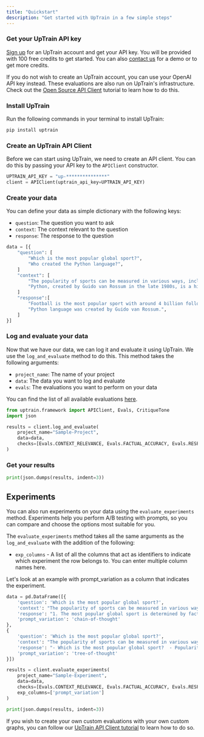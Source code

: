 ```yaml
---
title: "Quickstart"
description: "Get started with UpTrain in a few simple steps"
---
```


### Get your UpTrain API key

[Sign up](https://uptrain.ai/dashboard) for an UpTrain account and get your API key. You will be provided with 100 free credits to get started. You can also [contact us](https://calendly.com/uptrain-sourabh/uptrain-demo) for a demo or to get more credits.

If you do not wish to create an UpTrain account, you can use your OpenAI API key instead. These evaluations are also run on UpTrain's infrastructure. Check out the [Open Source API Client](/tutorials/open-source-api-client) tutorial to learn how to do this.

### Install UpTrain

Run the following commands in your terminal to install UpTrain:

```bash
pip install uptrain
```


### Create an UpTrain API Client

Before we can start using UpTrain, we need to create an API client. You can do this by passing your API key to the `APIClient` constructor.

```python
UPTRAIN_API_KEY = "up-***************"
client = APIClient(uptrain_api_key=UPTRAIN_API_KEY)
```

### Create your data

You can define your data as simple dictionary with the following keys:

- `question`: The question you want to ask
- `context`: The context relevant to the question
- `response`: The response to the question

```python
data = [{
    "question": [
        "Which is the most popular global sport?",
        "Who created the Python language?",
    ]
    "context": [
        "The popularity of sports can be measured in various ways, including TV viewership, social media presence, number of participants, and economic impact. Football is undoubtedly the world's most popular sport with major events like the FIFA World Cup and sports personalities like Ronaldo and Messi, drawing a followership of more than 4 billion people.",
        "Python, created by Guido van Rossum in the late 1980s, is a high-level general-purpose programming language. Its design philosophy emphasizes code readability, and its language constructs aim to help programmers write clear, logical code for both small and large-scale software projects.",
    ]
    "response":[
        "Football is the most popular sport with around 4 billion followers worldwide",
        "Python language was created by Guido van Rossum.",
    ]
}]
```


### Log and evaluate your data

Now that we have our data, we can log it and evaluate it using UpTrain. We use the `log_and_evaluate` method to do this. This method takes the following arguments:

- `project_name`: The name of your project
- `data`: The data you want to log and evaluate
- `evals`: The evaluations you want to perform on your data

You can find the list of all available evaluations [here](/key-components/evals).

```python
from uptrain.framework import APIClient, Evals, CritiqueTone
import json

results = client.log_and_evaluate(
    project_name="Sample-Project",
    data=data,
    checks=[Evals.CONTEXT_RELEVANCE, Evals.FACTUAL_ACCURACY, Evals.RESPONSE_RELEVANCE, CritiqueTone(persona="teacher")]
)
```

### Get your results

```python
print(json.dumps(results, indent=3))
```


## Experiments

You can also run experiments on your data using the `evaluate_experiments` method. Experiments help you perform A/B testing with prompts, so you can compare and choose the options most suitable for you. 

The `evaluate_experiments` method takes all the same arguments as the `log_and_evaluate` with the addition of the following:

- `exp_columns` - A list of all the columns that act as identifiers to indicate which experiment the row belongs to. You can enter multiple column names here.


Let's look at an example with prompt_variation as a column that indicates the experiment.

```python
data = pd.DataFrame([{
    'question': 'Which is the most popular global sport?',
    'context': "The popularity of sports can be measured in various ways, including TV viewership, social media presence, number of participants, and economic impact. Football is undoubtedly the world's most popular sport with major events like the FIFA World Cup and sports personalities like Ronaldo and Messi, drawing a followership of more than 4 billion people. Cricket is particularly popular in countries like India, Pakistan, Australia, and England. The ICC Cricket World Cup and Indian Premier League (IPL) have substantial viewership. The NBA has made basketball popular worldwide, especially in countries like the USA, Canada, China, and the Philippines. Major tennis tournaments like Wimbledon, the US Open, French Open, and Australian Open have large global audiences. Players like Roger Federer, Serena Williams, and Rafael Nadal have boosted the sport's popularity. Field Hockey is very popular in countries like India, Netherlands, and Australia. It has a considerable following in many parts of the world.",
    'response': "1. The most popular global sport is determined by factors such as TV viewership, social media presence, number of participants, and economic impact. 2. Football is considered the most popular sport in the world, with events like the FIFA World Cup and star players like Ronaldo and Messi attracting over 4 billion followers. 3. Cricket is particularly popular in countries like India, Pakistan, Australia, and England, with events like the ICC Cricket World Cup and the Indian Premier League (IPL) having substantial viewership. 4. Basketball has gained global popularity, especially in the USA, Canada, China, and the Philippines, largely thanks to the NBA. 5. Tennis also has a significant global audience, with major tournaments like Wimbledon, the US Open, French Open, and Australian Open, and notable players like Roger Federer, Serena Williams, and Rafael Nadal. 6. Field Hockey enjoys popularity in countries like India, Netherlands, and Australia and has followers in many other parts of the world. So, the most popular global sport is football, followed by cricket, basketball, tennis, and field hockey, depending on the region and various factors.",
    'prompt_variation': 'chain-of-thought'
},
{
    'question': 'Which is the most popular global sport?',
    'context': "The popularity of sports can be measured in various ways, including TV viewership, social media presence, number of participants, and economic impact. Football is undoubtedly the world's most popular sport with major events like the FIFA World Cup and sports personalities like Ronaldo and Messi, drawing a followership of more than 4 billion people. Cricket is particularly popular in countries like India, Pakistan, Australia, and England. The ICC Cricket World Cup and Indian Premier League (IPL) have substantial viewership. The NBA has made basketball popular worldwide, especially in countries like the USA, Canada, China, and the Philippines. Major tennis tournaments like Wimbledon, the US Open, French Open, and Australian Open have large global audiences. Players like Roger Federer, Serena Williams, and Rafael Nadal have boosted the sport's popularity. Field Hockey is very popular in countries like India, Netherlands, and Australia. It has a considerable following in many parts of the world.",
    'response': "- Which is the most popular global sport?  - Popularity of sports can be measured in different ways:    - TV viewership    - Social media presence    - Number of participants    - Economic impact  - Football:    - FIFA World Cup    - Ronaldo and Messi draw over 4 billion followers  - Cricket:    - Popular in India, Pakistan, Australia, and England    - ICC Cricket World Cup    - Indian Premier League (IPL)  - Basketball:    - NBA    - Popularity in the USA, Canada, China, Philippines  - Tennis:    - Major tournaments: Wimbledon, US Open, French Open, Australian Open    - Players: Roger Federer, Serena Williams, Rafael Nadal  - Field Hockey:    - Popular in India, Netherlands, Australia    - Followers in many parts of the world  In summary, football is the most popular global sport, followed by cricket, basketball, tennis, and field hockey, with variations in popularity depending on region and measurement criteria.",
    'prompt_variation': 'tree-of-thought'
}])

results = client.evaluate_experiments(
    project_name="Sample-Experiment",
    data=data,
    checks=[Evals.CONTEXT_RELEVANCE, Evals.FACTUAL_ACCURACY, Evals.RESPONSE_RELEVANCE, CritiqueTone()],
    exp_columns=['prompt_variation']
)

print(json.dumps(results, indent=3))
```

If you wish to create your own custom evaluations with your own custom graphs, you can follow our [UpTrain API Client tutorial](/tutorials/uptrain-api-client) to learn how to do so.
